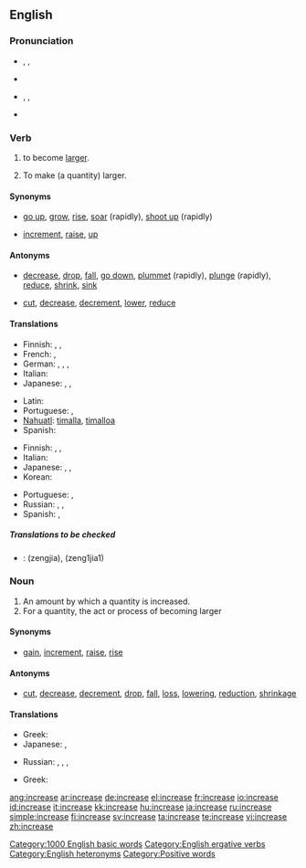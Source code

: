 ==English==

===Pronunciation===
*{{sense|verb}} {{enPR|ĭnkrēs’}}, {{IPA|/ɪnˈkriːs/}}, {{SAMPA|/In"kri:s/}}
*{{audio|en-us-increase-verb.ogg|Audio (US)}}
*{{sense|noun}} {{enPR|ĭn'krēs}}, {{IPA|/ˈɪnkriːs/}}, {{SAMPA|/"Inkri:s/}}
*{{audio|en-us-increase-noun.ogg|Audio (US)}}
*:{{rhymes|iːs}}

===Verb===
{{en-verb|increas|ing}}

# {{intransitive|of a quantity}} to become [[large]]r.
# {{transitive}} To make (a quantity) larger.

====Synonyms====
*{{sense|become larger}} [[go up]], [[grow]], [[rise]], [[soar]] (rapidly), [[shoot up]] (rapidly)
*{{sense|make larger}} [[increment]], [[raise]], {{qualifier|informal}} [[up]]

====Antonyms====
*{{sense|become larger}} [[decrease]], [[drop]], [[fall]], [[go down]], [[plummet]] (rapidly), [[plunge]] (rapidly), [[reduce]], [[shrink]], [[sink]]
*{{sense|make larger}} [[cut]], [[decrease]], [[decrement]], [[lower]], [[reduce]]

====Translations====
{{trans-top|become larger}}
*Finnish: {{t|fi|kasvaa}}, {{t|fi|lisääntyä}}, {{t-|fi|suurentua}}
*French: {{t+|fr|augmenter}}, {{t+|fr|croître}}
*German: {{t+|de|wachsen|alt=(an)-wachsen}}, {{t|de|sich vergrößern}}, {{t|de|steigern}}, {{t|de|erhöhen}}
*Italian: {{t+|it|aumentare}}
*Japanese: {{t|ja|増える|tr=fueru|sc=Jpan}}, {{t|ja|増加する|tr=zōka suru|sc=Jpan}}, {{t|ja|増大する|tr=zōdai suru|sc=Jpan}}
{{trans-mid}}
*Latin: {{t-|la|augere}} <!-- shouldn't [[augere]] move to [[augero]]? -->
*Portuguese: {{t|pt|aumentar}}, {{t|pt|acrescentar}}
*[[Nahuatl]]: [[timalla]], [[timalloa]]
*Spanish: {{t+|es|aumentar}}
{{trans-bottom}}

{{trans-top|make larger}}
*Finnish: {{t|fi|kasvattaa}}, {{t|fi|lisätä}}, {{t-|fi|suurentaa}}
*Italian: {{t+|it|aumentare}}
*Japanese: {{t|ja|増える|tr=fueru|sc=Jpan}}, {{t|ja|増加する|tr=zōka suru|sc=Jpan}}, {{t|ja|増大する|tr=zōdai suru|sc=Jpan}}
*Korean: {{t|ko|증가시키다|tr=jeunggasikida|sc=Hang}}
{{trans-mid}}
*Portuguese: {{t+|pt|aumentar}}, {{t|pt|progredir}}
*Russian: {{t|ru|увеличивать|tr=uv'elíčivat'|sc=Cyrl}}, {{t|ru|увеличить|tr=uv'elíčit'|sc=Cyrl}}, {{t|ru|наращивать|tr=narášivat'|sc=Cyrl}} {{t|ru|нарастить|tr=narastít'|sc=Cyrl}}
*Spanish: {{t+|es|aumentar}}, {{t+|es|subir}}
{{trans-bottom}}

=====Translations to be checked=====
<!--Remove this section once all of the translations below have been moved into the tables above.-->
{{checktrans}}

*{{ttbc|Chinese}}: <!--proper Chinese script required-->(zengjia), (zeng1jia1)

===Noun===
{{en-noun}}

# An amount by which a quantity is increased.
# For a quantity, the act or process of becoming larger

====Synonyms====
*{{sense|amount by which a quantity is increased}} [[gain]], [[increment]], {{qualifier|US, said of pay}} [[raise]], [[rise]]

====Antonyms====
*{{sense|amount by which a quantity is increased}} [[cut]], [[decrease]], [[decrement]], [[drop]], [[fall]], [[loss]], [[lowering]], [[reduction]], [[shrinkage]]

====Translations====
{{trans-top|increased amount}}
*Greek: {{t|el|αύξηση|f|tr=áfxisi|sc=Grek}}
*Japanese: {{t|ja|増加|tr=zōka|sc=Jpan}}, {{t|ja|増大|tr=zōdai|sc=Jpan}}
{{trans-mid}}
*Russian: {{t|ru|увеличиваться|tr=uv'elíčivat's'a|sc=Cyrl}}, {{t|ru|увеличиться|tr=uv'elíčit's'a|sc=Cyrl}}, {{t|ru|возрастать|tr=vozrastát'|sc=Cyrl}}, {{t|ru|возрасти|tr=vozrastí|sc=Cyrl}}
{{trans-bottom}}

{{trans-top|act of becoming larger}}
*Greek: {{t|el|αύξηση|f|tr=áfxisi}}
{{trans-mid}}
{{trans-bottom}}

[[Category:1000 English basic words]]
[[Category:English ergative verbs]]
[[Category:English heteronyms]]
[[Category:Positive words]]

[[ang:increase]]
[[ar:increase]]
[[de:increase]]
[[el:increase]]
[[fr:increase]]
[[io:increase]]
[[id:increase]]
[[it:increase]]
[[kk:increase]]
[[hu:increase]]
[[ja:increase]]
[[ru:increase]]
[[simple:increase]]
[[fi:increase]]
[[sv:increase]]
[[ta:increase]]
[[te:increase]]
[[vi:increase]]
[[zh:increase]]